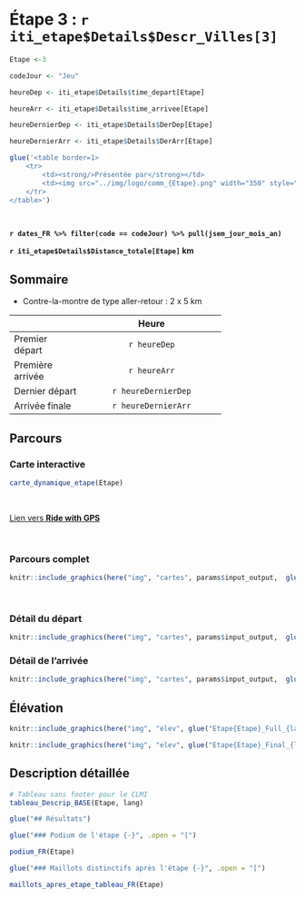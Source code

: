 <!-- Besoin de changer le # de la ville du titre et la variable Etape et codeJour -->

<!-- CLMI -->

# Étape 3 : `r iti_etape$Details$Descr_Villes[3]` {#etape3}


```r
Etape <-3

codeJour <- "Jeu"

heureDep <- iti_etape$Details$time_depart[Etape]

heureArr <- iti_etape$Details$time_arrivee[Etape]

heureDernierDep <- iti_etape$Details$DerDep[Etape]

heureDernierArr <- iti_etape$Details$DerArr[Etape]

```

```r

glue('<table border=1>
    <tr>
        <td><strong/>Présentée par</strong></td>
        <td><img src="../img/logo/comm_{Etape}.png" width="350" style="float:right"></td>
    </tr>
</table>')
```

<br/>

**`r dates_FR %>% filter(code == codeJour) %>% pull(jsem_jour_mois_an)`** 

 **`r iti_etape$Details$Distance_totale[Etape]` km**


## Sommaire

- Contre-la-montre de type aller-retour : 2 x 5 km

----------------------------------------------------
                                              Heure
----------------- ----------------------------------
Premier départ                        `r heureDep`

Première arrivée                       `r heureArr`

Dernier départ                        `r heureDernierDep`

Arrivée finale                         `r heureDernierArr`
----------------------------------------------------

## Parcours

### Carte interactive


```r

carte_dynamique_etape(Etape)

```


<br/>

<a href="`r iti_etape$Details$Liens[Etape]`" target="blank">Lien vers <strong>Ride with GPS</strong></a>

<br/>

### Parcours complet

```r

knitr::include_graphics(here("img", "cartes", params$input_output,  glue("Etape{Etape}_Full.png")))

```

<br/>

### Détail du départ


```r

knitr::include_graphics(here("img", "cartes", params$input_output,  glue("Etape{Etape}_Dep.png")))

```

### Détail de l'arrivée

```r

knitr::include_graphics(here("img", "cartes", params$input_output,  glue("Etape{Etape}_Arr.png")))

```


## Élévation

```r

knitr::include_graphics(here("img", "elev", glue("Etape{Etape}_Full_{lang}.png")))

```

```r

knitr::include_graphics(here("img", "elev", glue("Etape{Etape}_Final_{lang}.png")))

```

## Description détaillée

```r

# Tableau sans footer pour le CLMI
tableau_Descrip_BASE(Etape, lang)

```

<!-- impression des résultats si existent  -->

```r

glue("## Résultats")
```


```r

glue("### Podium de l'étape {-}", .open = "[")
```


```r

podium_FR(Etape)

```



```r

glue("### Maillots distinctifs après l'étape {-}", .open = "[")
```

```r

maillots_apres_etape_tableau_FR(Etape)

```
